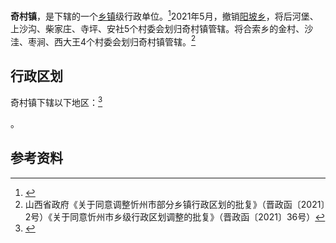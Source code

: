 {{中国乡级行政区|14/09/02/101/000}}

'''奇村镇'''，是{{PRC admin/fullname|14/09/02/101/000|3}}下辖的一个[[乡镇|乡镇]]级行政单位。<ref>{{PRC admin/ref sgc|{{PRC admin/parent|14/09/02/101/000}}}}</ref>2021年5月，撤销[[阳坡乡|阳坡乡]]，将后河堡、上沙沟、柴家庄、寺坪、安社5个村委会划归奇村镇管辖。将合索乡的金村、沙洼、枣涧、西大王4个村委会划归奇村镇管辖。<ref>山西省政府《关于同意调整忻州市部分乡镇行政区划的批复》（晋政函〔2021〕2号）《关于同意忻州市乡级行政区划调整的批复》（晋政函〔2021〕36号）</ref>

== 行政区划 ==

奇村镇下辖以下地区：<ref>{{PRC admin/ref sgc|14/09/02/101/000}}</ref>

{{PRC admin/children|14/09/02/101/000}}。

== 参考资料 ==

{{reflist}}

{{PRC admin/navcat|14/09/02/101/000}}